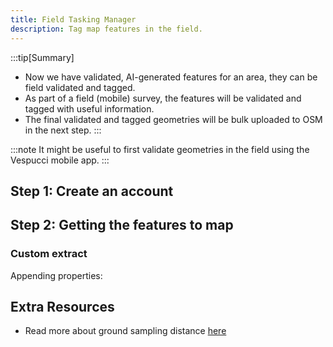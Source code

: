 ```yaml
---
title: Field Tasking Manager
description: Tag map features in the field.
---
```



:::tip[Summary]

- Now we have validated, AI-generated features for an area, they can be field
  validated and tagged.
- As part of a field (mobile) survey, the features will be validated and tagged
  with useful information.
- The final validated and tagged geometries will be bulk uploaded to OSM in the
  next step.
  :::

:::note
It might be useful to first validate geometries in the field using
the Vespucci mobile app.
:::

## Step 1: Create an account

## Step 2: Getting the features to map

### Custom extract

Appending properties:

<AppendPropertiesToGeojsonButton></AppendPropertiesToGeojsonButton>

## Extra Resources

- Read more about ground sampling distance [here](https://test.org)
